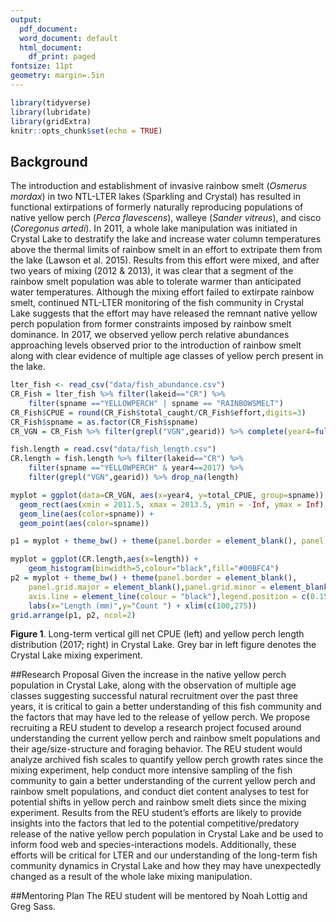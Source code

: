 ```yaml
---
output:
  pdf_document:
  word_document: default
  html_document:
    df_print: paged
fontsize: 11pt
geometry: margin=.5in
---
```


```r
library(tidyverse)
library(lubridate)
library(gridExtra)
knitr::opts_chunk$set(echo = TRUE)
```
## Background
The introduction and establishment of invasive rainbow smelt (*Osmerus mordax*) in two NTL-LTER lakes (Sparkling and Crystal) has resulted in functional extirpations of formerly naturally reproducing populations of native yellow perch (*Perca flavescens*), walleye (*Sander vitreus*), and cisco (*Coregonus artedi*). In 2011, a whole lake manipulation was initiated in Crystal Lake to destratify the lake and increase water column temperatures above the thermal limits of rainbow smelt in an effort to extripate them from the lake (Lawson et al. 2015). Results from this effort were mixed, and after two years of mixing (2012 & 2013), it was clear that a segment of the rainbow smelt population was able to tolerate warmer than anticipated water temperatures. Although the mixing effort failed to extirpate rainbow smelt, continued NTL-LTER monitoring of the fish community in Crystal Lake suggests that the effort may have released the remnant native yellow perch population from former constraints imposed by rainbow smelt dominance. In 2017, we observed yellow perch relative abundances approaching levels observed prior to the introduction of rainbow smelt along with clear evidence of multiple age classes of yellow perch present in the lake.

```r
lter_fish <- read_csv("data/fish_abundance.csv")
CR_Fish = lter_fish %>% filter(lakeid=="CR") %>% 
    filter(spname =="YELLOWPERCH" | spname == "RAINBOWSMELT")
CR_Fish$CPUE = round(CR_Fish$total_caught/CR_Fish$effort,digits=3)
CR_Fish$spname = as.factor(CR_Fish$spname)
CR_VGN = CR_Fish %>% filter(grepl("VGN",gearid)) %>% complete(year4=full_seq(1981:2017,1),spname) %>% replace(., is.na(.), 0) %>% group_by(year4,spname) %>% summarise(total_CPUE = sum(CPUE))

fish.length = read.csv("data/fish_length.csv")
CR.length = fish.length %>% filter(lakeid=="CR") %>% 
    filter(spname =="YELLOWPERCH" & year4==2017) %>%
    filter(grepl("VGN",gearid)) %>% drop_na(length)

```
```r
myplot = ggplot(data=CR_VGN, aes(x=year4, y=total_CPUE, group=spname)) +
  geom_rect(aes(xmin = 2011.5, xmax = 2013.5, ymin = -Inf, ymax = Inf), fill = "grey", alpha = 0.03) +
  geom_line(aes(color=spname)) +
  geom_point(aes(color=spname))

p1 = myplot + theme_bw() + theme(panel.border = element_blank(), panel.grid.major = element_blank(),panel.grid.minor = element_blank(), axis.line = element_line(colour = "black"),legend.position = c(0.15, 0.85)) + labs(x="Year",y="VGN CPUE", colour="Species")

myplot = ggplot(CR.length,aes(x=length)) +
    geom_histogram(binwidth=5,colour="black",fill="#00BFC4")
p2 = myplot + theme_bw() + theme(panel.border = element_blank(), 
    panel.grid.major = element_blank(),panel.grid.minor = element_blank(), 
    axis.line = element_line(colour = "black"),legend.position = c(0.15, 0.85)) + 
    labs(x="Length (mm)",y="Count ") + xlim(c(100,275))
grid.arrange(p1, p2, ncol=2)
```
**Figure 1**. Long-term vertical gill net CPUE (left) and yellow perch length distribution (2017; right) in Crystal Lake. Grey bar in left figure denotes the Crystal Lake mixing experiment.

##Research Proposal
Given the increase in the native yellow perch population in Crystal Lake, along with the observation of multiple age classes suggesting successful natural recruitment over the past three years, it is critical to gain a better understanding of this fish community and the factors that may have led to the release of yellow perch. We propose recruiting a REU student to develop a research project focused around understanding the current yellow perch and rainbow smelt populations and their age/size-structure and foraging behavior. The REU student would analyze archived fish scales to quantify yellow perch growth rates since the mixing experiment, help conduct more intensive sampling of the fish community to gain a better understanding of the current yellow perch and rainbow smelt populations, and conduct diet content analyses to test for potential shifts in yellow perch and rainbow smelt diets since the mixing experiment. Results from the REU student's efforts are likely to provide insights into the factors that led to the potential competitive/predatory release of the native yellow perch population in Crystal Lake and be used to inform food web and species-interactions models. Additionally, these efforts will be critical for LTER and our understanding of the long-term fish community dynamics in Crystal Lake and how they may have unexpectedly changed as a result of the whole lake mixing manipulation.

##Mentoring Plan
The REU student will be mentored by Noah Lottig and Greg Sass. 